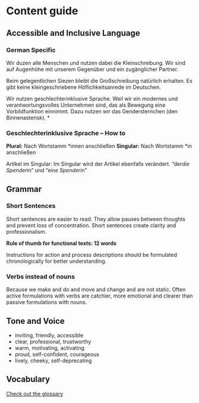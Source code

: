 
<Meta title="Guides/Content guide" />

# Content guide

## Accessible and Inclusive Language

### German Specific

Wir duzen alle Menschen und nutzen dabei die Kleinschreibung.
Wir sind auf Augenhöhe mit unserem Gegenüber und ein zugänglicher Partner.

Beim gelegentlichen Siezen bleibt die Großschreibung natürlich erhalten. Es gibt keine kleingeschriebene Höflichkeitsanrede im Deutschen.

Wir nutzen geschlechterinklusive Sprache. Weil wir ein modernes und verantwortungsvolles Unternehmen sind, das als Bewegung eine Vorbildfunktion einnimmt.
Dazu nutzen wir das Gendersternchen (den Binnenasterisk). \*

### Geschlechterinklusive Sprache – How to

**Plural:** Nach Wortstamm *innen anschließen
**Singular:** Nach Wortstamm *in anschließen

Artikel im Singular: Im Singular wird der Artikel ebenfalls verändert.
“der*die Spender*in” und “ein*e Spender*in”

## Grammar

### Short Sentences

Short sentences are easier to read. They allow pauses between thoughts and prevent loss of concentration.
Short sentences create clarity and professionalism.

**Rule of thumb for functional texts: 12 words**

Instructions for action and process descriptions should be formulated chronologically for better understanding.

### Verbs instead of nouns

Because we make and do and move and change and are not static.
Often active formulations with verbs are catchier, more emotional and clearer than passive formulations with nouns.

## Tone and Voice

- inviting, friendly, accessible
- clear, professional, trustworthy
- warm, motivating, activating
- proud, self-confident, courageous
- lively, cheeky, self-deprecating

## Vocabulary

[Check out the glossary](https://docs.google.com/spreadsheets/d/1D0Uk1kFkq_1iLl7PsEQSm0XyeKjWREQmNxEzkMul0wo/edit?usp=sharing)
